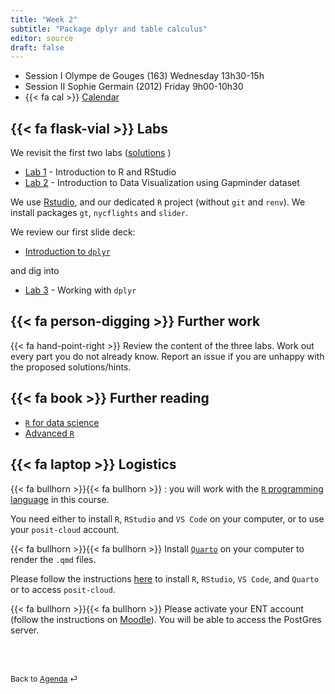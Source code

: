 ```yaml
---
title: "Week 2"
subtitle: "Package dplyr and table calculus"
editor: source
draft: false
---
```


::: callout-important

-   Session I Olympe de Gouges (163) Wednesday 13h30-15h
-   Session II Sophie Germain (2012) Friday 9h00-10h30
-   {{< fa cal >}} [Calendar](https://edt.math.univ-paris-diderot.fr/#/parcours/mathinfo/m1)

:::


## {{< fa flask-vial >}} Labs

We revisit the first two labs ([solutions](/core/labs-solutions/) )

-   [Lab 1](/core/labs/lab-r-intro.html) - Introduction to R and RStudio
-   [Lab 2](/core/labs/lab-gapminder.html) - Introduction to Data Visualization using Gapminder dataset

We use [Rstudio](https://posit.co/download/rstudio-desktop/), and our dedicated  `R` project (without `git` and `renv`). We install packages `gt`, `nycflights` and `slider`. 

We review our first slide deck:

- [Introduction to `dplyr`](/core/slides/slides-dplyr.html)

and dig into 

- [Lab 3](/core/labs/lab-tables.html) - Working with `dplyr`
  

## {{< fa person-digging >}} Further work

{{< fa hand-point-right >}} Review the content of the three labs. Work out every part you do not already know. 
Report an issue if you are unhappy with the proposed solutions/hints.


## {{< fa book >}} Further reading


- [`R` for data science](https://r4ds.hadley.nz)
- [Advanced `R`](https://adv-r.hadley.nz)

  
 
## {{< fa laptop >}} Logistics  

{{< fa bullhorn >}}{{< fa bullhorn >}} : you will work with the [`R` programming language](https://www.r-project.org) in this course. 

You need either to install `R`, `RStudio` and `VS Code` on your computer, or to use your `posit-cloud` account. 

{{< fa bullhorn >}}{{< fa bullhorn >}} Install [`Quarto`](https://quarto.org) on your computer to render the `.qmd` files. 

Please follow the instructions [here](/computing-access.qmd) to install `R`, `RStudio`, `VS Code`, and `Quarto` or to access `posit-cloud`. 

{{< fa bullhorn >}}{{< fa bullhorn >}} Please activate your ENT account (follow the instructions on [Moodle](https://moodle.u-paris.fr/course/view.php?id=6143)). You will be able to access the PostGres server.


<br><br>

::: {style="font-size: 0.875em;"}
Back to [Agenda](/slides-listings.qmd) ⏎
:::
